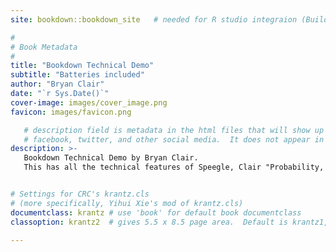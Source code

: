 ```yaml
---
site: bookdown::bookdown_site   # needed for R studio integraion (Build tab)

#
# Book Metadata
#
title: "Bookdown Technical Demo"
subtitle: "Batteries included"
author: "Bryan Clair"
date: "`r Sys.Date()`"
cover-image: images/cover_image.png
favicon: images/favicon.png

   # description field is metadata in the html files that will show up on
   # facebook, twitter, and other social media.  It does not appear in the book text.
description: >-
   Bookdown Technical Demo by Bryan Clair.
   This has all the technical features of Speegle, Clair "Probability, Statistics, and Data: A Fresh Approach Using R".


# Settings for CRC's krantz.cls
# (more specifically, Yihui Xie's mod of krantz.cls)
documentclass: krantz # use 'book' for default book documentclass
classoption: krantz2  # gives 5.5 x 8.5 page area.  Default is krantz1, 4.5 x 7.5

---
```

